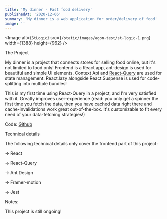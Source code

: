 ```yaml
---
title: 'My dinner - Fast food delivery'
publishedAt: '2020-12-06'
summary: 'My dinner is a web application for order/delivery of food'
image: ''
---
```


<Image
  alt={`StLogic`}
  src={`/static/images/agon-test/st-logic-1.png`}
  width={1388}
  height={962}
/>

<heading2> The Project</heading2>

My dinner is a project that connects stores for selling food online, but it's not limited to food only!
Frontend is a React app, ant-design is used for beautiful and simple UI elements. Context Api and <a href="https://react-query.tanstack.com/">React-Query</a> are used for state management.
React.lazy alongside React.Suspense is used for code-splitting into multiple bundles!

This is my first time using React-Query in a project, and I'm very
satisfied with it. Greatly improves user-experience (read: you only get a spinner
the first time you fetch the data, then you have cached data right there and
cache-invalidations work great out-of-the-box. It's customizable to fit every
need of your data-fetching strategies!)

Code: <a href="https://github.com/AgonIdrizi/mydinner-react">Github</a>

<heading2> Technical details</heading2>

The following technical details only cover the frontend part of this project:

-> React

-> React-Query

-> Ant Design

-> Framer-motion

-> Jest

<heading2> Notes:</heading2>

This project is still ongoing!
